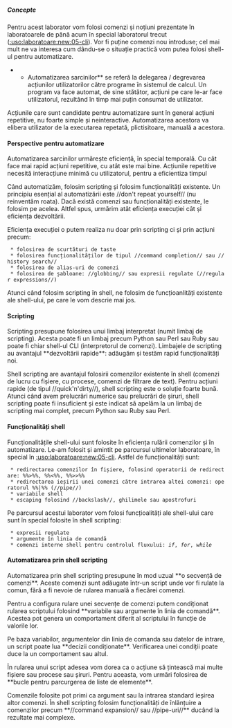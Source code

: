 ===== Concepte =====

Pentru acest laborator vom folosi comenzi și noțiuni prezentate în laboratoarele de până acum în special laboratorul trecut ([[:uso:laboratoare:new:05-cli]]). Vor fi puține comenzi nou introduse; cel mai mult ne va interesa cum dându-se o situație practică vom putea folosi shell-ul pentru automatizare.

**Automatizarea sarcinilor** se referă la delegarea / degrevarea acțiunilor utilizatorilor către programe în sistemul de calcul. Un program va face automat, de sine stătător, acțiuni pe care le-ar face utilizatorul, rezultând în timp mai puțin consumat de utilizator.

Acțiunile care sunt candidate pentru automatizare sunt în general acțiuni repetitive, nu foarte simple și neinteractive. Automatizarea acestora va elibera utilizator de la executarea repetată, plictisitoare, manuală a acestora.

==== Perspective pentru automatizare ====

Automatizarea sarcinilor urmărește eficiență, în special temporală. Cu cât face mai rapid acțiuni repetitive, cu atât este mai bine. Acțiunile repetitive necesită interacțiune minimă cu utilizatorul, pentru a eficientiza timpul

Când automatizăm, folosim scripting și folosim funcționalități existente. Un principiu esențial al automatizării este //don't repeat yourself// (nu reinventăm roata). Dacă există comenzi sau funcționalități existente, le folosim pe acelea. Altfel spus, urmărim atât eficiența execuției cât și eficiența dezvoltării.

Eficiența execuției o putem realiza nu doar prin scripting ci și prin acțiuni precum:
  * folosirea de scurtături de taste
  * folosirea funcționalităților de tipul //command completion// sau //history search//
  * folosirea de alias-uri de comenzi
  * folosirea de șabloane: //globbing// sau expresii regulate (//regular expressions//)

Atunci când folosim scripting în shell, ne folosim de funcțioanlități existente ale shell-ului, pe care le vom descrie mai jos.

==== Scripting ====

Scripting presupune folosirea unui limbaj interpretat (numit limbaj de scripting). Acesta poate fi un limbaj precum Python sau Perl sau Ruby sau poate fi chiar shell-ul CLI (interpretorul de comenzi). Limbajele de scripting au avantajul **dezvoltării rapide**: adăugăm și testăm rapid funcționalități noi.

Shell scripting are avantajul folosirii comenzilor existente în shell (comenzi de lucru cu fișiere, cu procese, comenzi de filtrare de text). Pentru acțiuni rapide (de tipul //quick'n'dirty//), shell scripting este o soluție foarte bună. Atunci când avem prelucrări numerice sau prelucrări de șiruri, shell scripting poate fi insuficient și este indicat să apelăm la un limbaj de scripting mai complet, precum Python sau Ruby sau Perl.

==== Funcționalități shell ====

Funcționalitățile shell-ului sunt folosite în eficiența rulării comenzilor și în automatizare. Le-am folosit și amintit pe parcursul ultimelor laboratoare, în special în [[:uso:laboratoare:new:05-cli]]. Astfel de funcționalități sunt:
  * redirectarea comenzilor în fișiere, folosind operatorii de redirectare: ''%%>%%'', ''%%<%%'', ''%%>>%%''
  * redirectarea ieșirii unei comenzi către intrarea altei comenzi: operatorul ''%%|%%'' (//pipe//)
  * variabile shell
  * escaping folosind //backslash//, ghilimele sau apostrofuri

Pe parcursul acestui laborator vom folosi funcțioalități ale shell-ului care sunt în special folosite în shell scripting:
  * expresii regulate
  * argumente în linia de comandă
  * comenzi interne shell pentru controlul fluxului: ''if'', ''for'', ''while''

==== Automatizarea prin shell scripting ====

Automatizarea prin shell scripting presupune în mod uzual **o secvență de comenzi**. Aceste comenzi sunt adăugate într-un script unde vor fi rulate la comun, fără a fi nevoie de rularea manuală a fiecărei comenzi.

Pentru a configura rulare unei secvențe de comenzi putem condiționat rularea scriptului folosind **variabile sau argumente în linia de comandă**. Acestea pot genera un comportament diferit al scriptului în funcție de valorile lor.

Pe baza variabilor, argumentelor din linia de comanda sau datelor de intrare, un script poate lua **decizii condiționate**. Verificarea unei condiții poate duce la un comportament sau altul.

În rularea unui script adesea vom dorea ca o acțiune să țintească mai multe fișiere sau procese sau șiruri. Pentru aceasta, vom urmări folosirea de **bucle pentru parcurgerea de liste de elemente**.

Comenzile folosite pot primi ca argument sau la intrarea standard ieșirea altor comenzi. În shell scripting folosim funcționalități de înlănțuire a comenzilor precum **//command expansion// sau //pipe-uri//** ducând la rezultate mai complexe.
